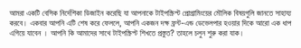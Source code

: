 আমরা একটি বেসিক নির্দেশিকা ডিজাইন করেছি যা আপনাকে টাইপস্ক্রিপ্ট প্রোগ্রামিংয়ের মৌলিক বিষয়গুলি জানতে সাহায্য করবে। একবার আপনি এটি শেষ করে ফেললে, আপনি একজন দক্ষ ফ্রন্ট-এন্ড ডেভেলপার হওয়ার দিকে আরো এক ধাপ এগিয়ে যাবেন । আপনি কি আমাদের সাথে টাইপস্ক্রিপ্ট শিখতে প্রস্তুত? তাহলে চলুন শুরু করা যাক।
